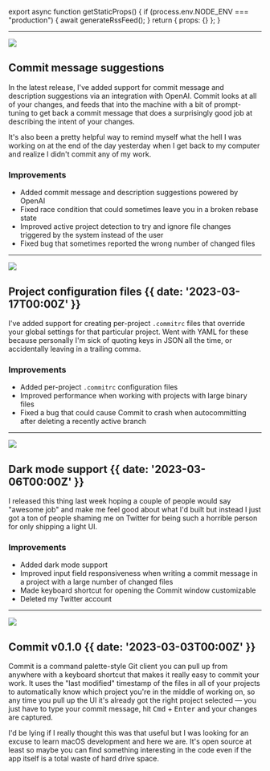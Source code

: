 
export async function getStaticProps() {
  if (process.env.NODE_ENV === "production") {
    await generateRssFeed();
  }
  return { props: {} };
}

---

![](@/images/commit-suggestions.png)

## Commit message suggestions

In the latest release, I've added support for commit message and description suggestions via an integration with OpenAI. Commit looks at all of your changes, and feeds that into the machine with a bit of prompt-tuning to get back a commit message that does a surprisingly good job at describing the intent of your changes.

It's also been a pretty helpful way to remind myself what the hell I was working on at the end of the day yesterday when I get back to my computer and realize I didn't commit any of my work.

### <SparkleIcon /> Improvements

- Added commit message and description suggestions powered by OpenAI
- Fixed race condition that could sometimes leave you in a broken rebase state
- Improved active project detection to try and ignore file changes triggered by the system instead of the user
- Fixed bug that sometimes reported the wrong number of changed files

---

![](@/images/configuration-files.png)

## Project configuration files {{ date: '2023-03-17T00:00Z' }}

I've added support for creating per-project `.commitrc` files that override your global settings for that particular project. Went with YAML for these because personally I'm sick of quoting keys in JSON all the time, or accidentally leaving in a trailing comma.

### <SparkleIcon /> Improvements

- Added per-project `.commitrc` configuration files
- Improved performance when working with projects with large binary files
- Fixed a bug that could cause Commit to crash when autocommitting after deleting a recently active branch

---

![](@/images/dark-mode.png)

## Dark mode support {{ date: '2023-03-06T00:00Z' }}

I released this thing last week hoping a couple of people would say "awesome job" and make me feel good about what I'd built but instead I just got a ton of people shaming me on Twitter for being such a horrible person for only shipping a light UI.

### <SparkleIcon /> Improvements

- Added dark mode support
- Improved input field responsiveness when writing a commit message in a project with a large number of changed files
- Made keyboard shortcut for opening the Commit window customizable
- Deleted my Twitter account

---

![](@/images/first-release.png)

## Commit v0.1.0 {{  date: '2023-03-03T00:00Z' }}

Commit is a command palette-style Git client you can pull up from anywhere with a keyboard shortcut that makes it really easy to commit your work. It uses the "last modified" timestamp of the files in all of your projects to automatically know which project you're in the middle of working on, so any time you pull up the UI it's already got the right project selected — you just have to type your commit message, hit <kbd>Cmd</kbd> + <kbd>Enter</kbd> and your changes are captured.

I'd be lying if I really thought this was that useful but I was looking for an excuse to learn macOS development and here we are. It's open source at least so maybe you can find something interesting in the code even if the app itself is a total waste of hard drive space.

<LiveData />
